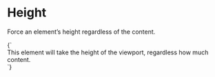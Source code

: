 
<Meta title="Utilities/height" />

# Height

Force an element’s height regardless of the content.

<Canvas>
  <Story name="100vh">
    {`
      <div class="u-height-100vh u-bg-gray-10">
        This element will take the height of the viewport, regardless how much content.
      </div>
    `}
  </Story>
</Canvas>
